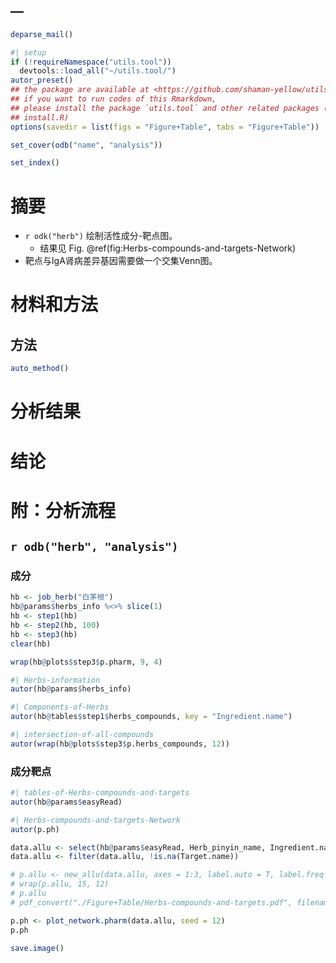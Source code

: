 ---
---

```r
deparse_mail()
```

```r
#| setup
if (!requireNamespace("utils.tool"))
  devtools::load_all("~/utils.tool/")
autor_preset()
## the package are available at <https://github.com/shaman-yellow/utils.tool>
## if you want to run codes of this Rmarkdown,
## please install the package `utils.tool` and other related packages (run
## install.R)
options(savedir = list(figs = "Figure+Table", tabs = "Figure+Table"))
```

```r
set_cover(odb("name", "analysis"))
```

```r
set_index()
```

# 摘要 {#abstract}

- `r odk("herb")` 绘制活性成分-靶点图。
    - 结果见 Fig. \@ref(fig:Herbs-compounds-and-targets-Network)

- 靶点与IgA肾病差异基因需要做一个交集Venn图。

# 材料和方法 {#methods}

## 方法

```r
auto_method()
```

# 分析结果 {#results}

# 结论 {#dis}

# 附：分析流程 {#workflow}

## `r odb("herb", "analysis")`

### 成分

```r
hb <- job_herb("白茅根")
hb@params$herbs_info %<>% slice(1)
hb <- step1(hb)
hb <- step2(hb, 100)
hb <- step3(hb)
clear(hb)

wrap(hb@plots$step3$p.pharm, 9, 4)
```

```r
#| Herbs-information
autor(hb@params$herbs_info)
```

```r
#| Components-of-Herbs
autor(hb@tables$step1$herbs_compounds, key = "Ingredient.name")
```

```r
#| intersection-of-all-compounds
autor(wrap(hb@plots$step3$p.herbs_compounds, 12))
```

### 成分靶点

```r
#| tables-of-Herbs-compounds-and-targets
autor(hb@params$easyRead)
```

```r
#| Herbs-compounds-and-targets-Network
autor(p.ph)
```

```r
data.allu <- select(hb@params$easyRead, Herb_pinyin_name, Ingredient.name, Target.name)
data.allu <- filter(data.allu, !is.na(Target.name))

# p.allu <- new_allu(data.allu, axes = 1:3, label.auto = T, label.freq = 200)
# wrap(p.allu, 15, 12)
# p.allu
# pdf_convert("./Figure+Table/Herbs-compounds-and-targets.pdf", filenames = "./Figure+Table/Herbs-compounds-and-targets.png", dpi = 300)

p.ph <- plot_network.pharm(data.allu, seed = 12)
p.ph

save.image()
```


